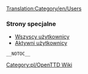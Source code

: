 [[Translation:Category/en/Users]]

=== Strony specjalne ===
*[[en/Special/ListUsers|Wszyscy użytkownicy]]
*[[en/Special/ActiveUsers|Aktywni użytkownicy]]

<!--[[Category:OpenTTD Wiki]]-->[[Category:pl/OpenTTD Wiki]]
 __NOTOC__ <!-- __NOEDITSECTION__ -->
